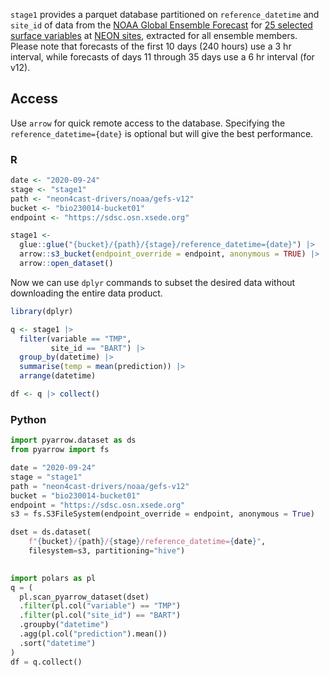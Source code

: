 `stage1` provides a parquet database partitioned on `reference_datetime` and `site_id` of data from the [NOAA Global Ensemble Forecast](https://registry.opendata.aws/noaa-gefs/) for [25 selected surface variables](https://github.com/eco4cast/gefs4cast/blob/main/inst/extdata/gefs-selected-bands.csv) at [NEON sites](https://www.neonscience.org/field-sites), extracted for all ensemble members. Please note that forecasts of the first 10 days (240 hours) use a 3 hr interval, while forecasts of days 11 through 35 days use a 6 hr interval (for v12).

## Access

Use `arrow` for quick remote access to the database. Specifying the `reference_datetime={date}` is optional but will give the best performance.

### R 

```r
date <- "2020-09-24"
stage <- "stage1"
path <- "neon4cast-drivers/noaa/gefs-v12"
bucket <- "bio230014-bucket01"
endpoint <- "https://sdsc.osn.xsede.org"

stage1 <- 
  glue::glue("{bucket}/{path}/{stage}/reference_datetime={date}") |>
  arrow::s3_bucket(endpoint_override = endpoint, anonymous = TRUE) |>
  arrow::open_dataset()
```

Now we can use `dplyr` commands to subset the desired data without downloading the entire data product. 

```r
library(dplyr)

q <- stage1 |> 
  filter(variable == "TMP",
         site_id == "BART") |>
  group_by(datetime) |>
  summarise(temp = mean(prediction)) |>
  arrange(datetime)

df <- q |> collect()
```


### Python

```python
import pyarrow.dataset as ds
from pyarrow import fs

date = "2020-09-24"
stage = "stage1"
path = "neon4cast-drivers/noaa/gefs-v12"
bucket = "bio230014-bucket01"
endpoint = "https://sdsc.osn.xsede.org"
s3 = fs.S3FileSystem(endpoint_override = endpoint, anonymous = True)

dset = ds.dataset(
    f"{bucket}/{path}/{stage}/reference_datetime={date}",
    filesystem=s3, partitioning="hive")
    
```


```python
import polars as pl
q = (
  pl.scan_pyarrow_dataset(dset)
  .filter(pl.col("variable") == "TMP")
  .filter(pl.col("site_id") == "BART")
  .groupby("datetime")
  .agg(pl.col("prediction").mean())
  .sort("datetime")
)
df = q.collect()
```

